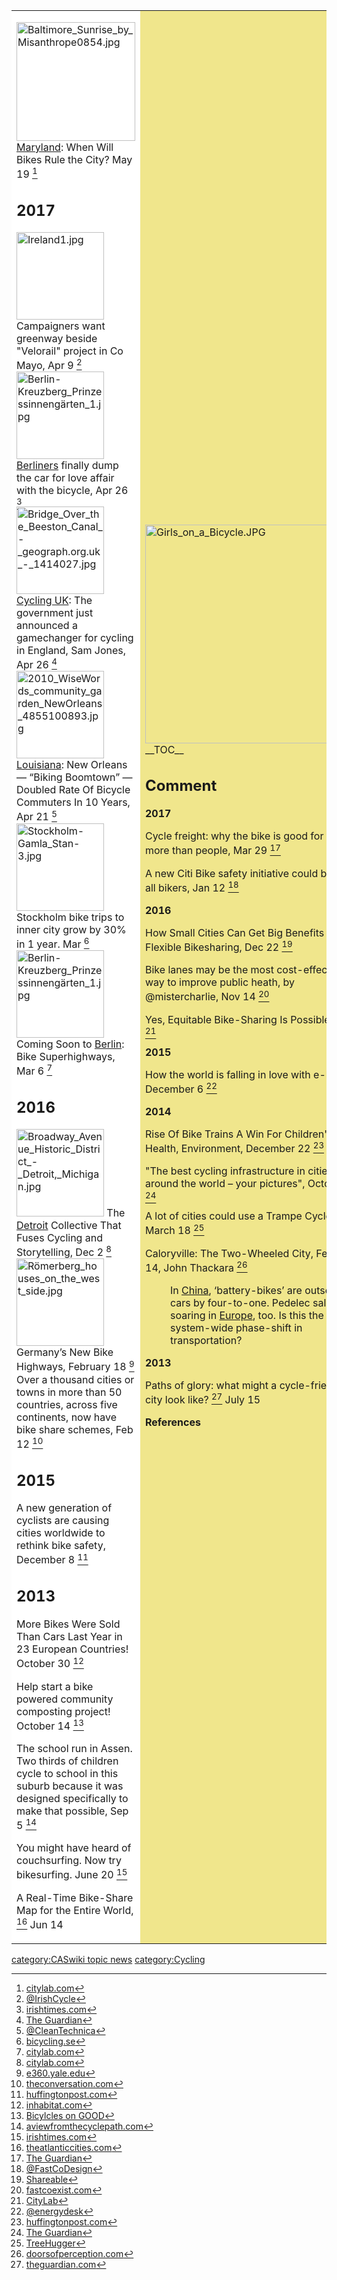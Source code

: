 {| cellpadding="8" cellspacing="0"
|- valign="top" 
| style="background:white" width="52%"|
[[File:Baltimore Sunrise by Misanthrope0854.jpg|190px|left]]
[[Maryland]]: When Will Bikes Rule the City? May 19 <ref>[https://www.citylab.com/transportation/2017/05/when-will-bikes-rule-the-city/527364/ citylab.com]</ref><br clear=left>

== 2017 ==

[[File:Ireland1.jpg|140px|left]]
Campaigners want greenway beside "Velorail" project in Co Mayo, Apr 9 <ref>[http://irishcycle.com/2017/04/09/campaigners-want-greenway-beside-velorail-project-in-co-mayo/ @IrishCycle]</ref><br clear=left>

[[File:Berlin-Kreuzberg Prinzessinnengärten 1.jpg|140px|left]]
[[Berlin]]ers finally dump the car for love affair with the bicycle, Apr 26 <ref>[http://www.irishtimes.com/news/world/europe/berliners-finally-dump-the-car-for-love-affair-with-the-bicycle-1.3062042 irishtimes.com]</ref><br clear=left>

[[File:Bridge Over the Beeston Canal - geograph.org.uk - 1414027.jpg|140px|left]]
[[Cycling UK]]: The government just announced a gamechanger for cycling in England, Sam Jones, Apr 26 <ref>[https://www.theguardian.com/environment/bike-blog/2017/apr/26/the-government-just-announced-a-gamechanger-for-cycling-in-england The Guardian]</ref><br clear=left>

[[File:2010 WiseWords community garden NewOrleans 4855100893.jpg|140px|left]]
[[Louisiana]]: New Orleans — “Biking Boomtown” — Doubled Rate Of Bicycle Commuters In 10 Years, Apr 21 <ref>[https://cleantechnica.com/2017/04/21/biking-boomtown-new-orleans-doubled-rate-bicycle-commuters-10-years/ @CleanTechnica]</ref><br clear=left>

[[File:Stockholm-Gamla Stan-3.jpg|140px|left]]
Stockholm bike trips to inner city grow by 30% in 1 year. Mar <ref>[https://translate.google.com/translate?sl=sv&tl=en&js=y&prev=_t&hl=en&ie=UTF-8&u=http%3A%2F%2Fwww.bicycling.se%2Fblogs%2Fkristerisaksson%2F30-procent-fler-cyklister-30-procent.htm&edit-text=&act=url bicycling.se]</ref><br clear=left>

[[File:Berlin-Kreuzberg Prinzessinnengärten 1.jpg|140px|left]]
Coming Soon to [[Berlin]]: Bike Superhighways, Mar 6 <ref>[https://www.citylab.com/commute/2017/03/berlin-bike-superhighways/518691/ citylab.com]</ref><br clear=left>

== 2016 == 

[[File:Broadway Avenue Historic District - Detroit, Michigan.jpg|140px|left]]
The [[Detroit]] Collective That Fuses Cycling and Storytelling, Dec 2 <ref>[http://www.citylab.com/navigator/2016/12/pedal-to-porch-detroit/509315/ citylab.com]</ref><br clear=left>

[[File:Römerberg houses on the west side.jpg|140px|left]]
Germany’s New Bike Highways, February 18 <ref>[http://e360.yale.edu/feature/moving_beyond_the_autobahn_germanys_new_bicycle_highways_europe_sustainability/2963/ e360.yale.edu]</ref><br clear=left>

Over a thousand cities or towns in more than 50 countries, across five continents, now have bike share schemes, Feb 12 <ref>[https://theconversation.com/the-global-bike-sharing-boom-why-cities-love-a-cycling-scheme-53895 theconversation.com]</ref>

== 2015 == 

A new generation of cyclists are causing cities worldwide to rethink bike safety, December 8 <ref>[http://www.huffingtonpost.com/entry/bike-safety-cities_56655931e4b08e945fefef0f huffingtonpost.com]</ref>

== 2013 == 

More Bikes Were Sold Than Cars Last Year in 23 European Countries! October 30 <ref>[http://inhabitat.com/more-bikes-sold-than-cars-last-year-in-23-european-countries/ inhabitat.com]</ref>

Help start a bike powered community composting project! October 14 <ref>[http://community.good.is/do/help-start-a-bike-power-community-composting-project Bicylcles on GOOD]</ref>

The school run in Assen. Two thirds of children cycle to school in this suburb because it was designed specifically to make that possible, Sep 5 <ref>[http://www.aviewfromthecyclepath.com/2013/09/the-school-run-in-assen.html aviewfromthecyclepath.com]</ref>
 
You might have heard of couchsurfing. Now try bikesurfing. June 20 <ref>[http://www.irishtimes.com/life-and-style/you-might-have-heard-of-couchsurfing-now-try-bikesurfing-1.1435555 irishtimes.com]</ref>

A Real-Time Bike-Share Map for the Entire World, <ref>[http://www.citylab.com/commute/2013/06/real-time-bike-share-map-entire-world/5916/ theatlanticcities.com]</ref> Jun 14

| style="background:khaki" |
[[File:Girls on a Bicycle.JPG|right|350px]]
__TOC__
{{topicnews|[[Cycling activism]]}}
== Comment ==

'''2017'''

Cycle freight: why the bike is good for moving more than people, Mar 29 <ref>[https://www.theguardian.com/environment/bike-blog/2017/mar/29/cycle-freight-why-the-bike-is-good-for-moving-more-than-people The Guardian]</ref>

A new Citi Bike safety initiative could benefit all bikers, Jan 12 <ref>[http://www.fastcodesign.com/3067140/citi-bike-laser-projections-aim-to-make-riding-safer @FastCoDesign]</ref>

'''2016'''

How Small Cities Can Get Big Benefits from Flexible Bikesharing, Dec 22 <ref>[http://www.shareable.net/blog/how-small-cities-can-get-big-benefits-from-flexible-bikesharing Shareable]</ref>

Bike lanes may be the most cost-effective way to improve public heath, by @mistercharlie, Nov 14 <ref>[http://www.fastcoexist.com/3065591/bike-lanes-may-be-the-most-cost-effective-way-to-improve-public-health fastcoexist.com]</ref>

Yes, Equitable Bike-Sharing Is Possible, Aug 3 <ref>[http://www.citylab.com/commute/2016/08/streetfilms-bike-share-equity/494270/ CityLab]</ref>

'''2015'''

How the world is falling in love with e-bikes, December 6 <ref>[http://energydesk.greenpeace.org/2015/12/06/comment-how-the-world-is-falling-in-love-with-e-bikes/ @energydesk]</ref>

'''2014'''

Rise Of Bike Trains A Win For Children's Health, Environment, December 22 <ref>[http://www.huffingtonpost.com/2014/12/22/bike-trains-children-health-environment_n_6368308.html huffingtonpost.com]</ref>

"The best cycling infrastructure in cities around the world – your pictures", October 29 <ref>[http://www.theguardian.com/cities/guardianwitness-blog/2014/oct/29/-sp-best-cycling-infrastructure-cities-world-your-pictures The Guardian]</ref>

A lot of cities could use a Trampe Cyclocable, March 18 <ref>[http://www.treehugger.com/bikes/lot-cities-could-use-trampe-cyclocable.html TreeHugger]</ref>

Caloryville: The Two-Wheeled City, February 14, John Thackara <ref>[http://www.doorsofperception.com/notopic/caloryville-the-two-wheeled-city/#sthash.WjUOaKn0.dpuf doorsofperception.com]</ref>

:In [[China]], ‘battery-bikes’ are outselling cars by four-to-one. Pedelec sales are soaring in [[Europe]], too. Is this the start of system-wide phase-shift in transportation?

'''2013'''

Paths of glory: what might a cycle-friendly city look like? <ref>[http://www.theguardian.com/artanddesign/architecture-design-blog/2013/jul/15/cycle-friendly-city-bike-lanes theguardian.com]</ref> July 15


'''References'''
{{Attrib sca ref|Cycling}}
<references/>

|}


{{scaendmenu}}
[[category:CASwiki topic news]]
[[category:Cycling]]